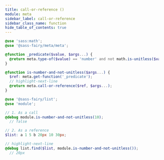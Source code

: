 ```yaml
---
title: call-or-reference ()
module: meta
sidebar_label: call-or-reference
sidebar_class_name: function
hide_table_of_contents: true
---
```


<FieldDetails />

```scss title="my-custom/module.scss"
@use 'sass:math';
@use '@sass-fairy/meta/meta';

@function _predicate($value, $args...) {
  @return meta.type-of($value) == 'number' and not math.is-unitless($value);
}

@function is-number-and-not-unitless($args...) {
  $ref: meta.get-function('_predicate');
  // highlight-next-line
  @return meta.call-or-reference($ref, $args...);
}
```

```scss title="my-custom/site.scss"
@use '@sass-fairy/list';
@use 'module';

// 1. As a call
@debug module.is-number-and-not-unitless(10);
  // false

// 2. As a reference
$list: a 1 5 b 20px 10 30px;

// highlight-next-line
@debug list.find($list, module.is-number-and-not-unitless());
  // 20px
```
